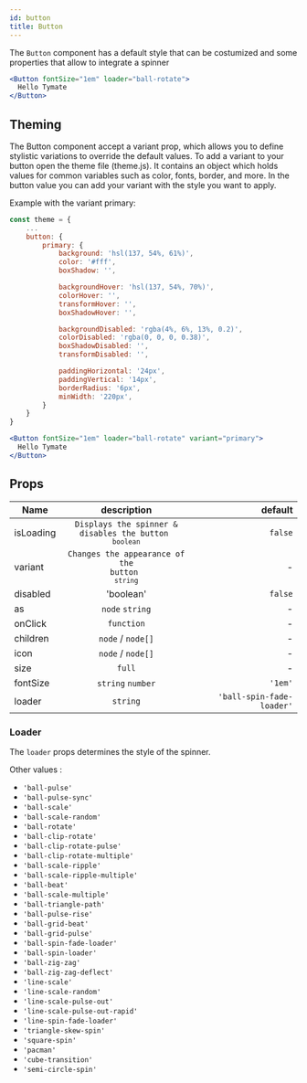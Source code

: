 ```yaml
---
id: button
title: Button
---
```


The `Button` component has a default style that can be costumized and some properties that allow to integrate a spinner

```jsx live
<Button fontSize="1em" loader="ball-rotate">
  Hello Tymate
</Button>
```

## Theming

The Button component accept a variant prop, which allows you to define stylistic variations to override the default values.
To add a variant to your button open the theme file (theme.js). It contains an object which holds values for common variables such as color, fonts, border, and more. In the button value you can add your variant with the style you want to apply.

Example with the variant primary:

```js title="theme.js"
const theme = {
    ...
    button: {
        primary: {
            background: 'hsl(137, 54%, 61%)',
            color: '#fff',
            boxShadow: '',

            backgroundHover: 'hsl(137, 54%, 70%)',
            colorHover: '',
            transformHover: '',
            boxShadowHover: '',

            backgroundDisabled: 'rgba(4%, 6%, 13%, 0.2)',
            colorDisabled: 'rgba(0, 0, 0, 0.38)',
            boxShadowDisabled: '',
            transformDisabled: '',

            paddingHorizontal: '24px',
            paddingVertical: '14px',
            borderRadius: '6px',
            minWidth: '220px',
        }
    }
}
```

```jsx live
<Button fontSize="1em" loader="ball-rotate" variant="primary">
  Hello Tymate
</Button>
```

## Props

| Name      |                              description                               |                   default |
| --------- | :--------------------------------------------------------------------: | ------------------------: |
| isLoading | <code>Displays the spinner & disables the button <br/>`boolean`</code> |                   `false` |
| variant   |    <code>Changes the appearance of the button <br/>`string`</code>     |                         - |
| disabled  |                               'boolean'                                |                   `false` |
| as        |                            `node` `string`                             |                         - |
| onClick   |                               `function`                               |                         - |
| children  |                           `node` / `node[]`                            |                         - |
| icon      |                           `node` / `node[]`                            |                         - |
| size      |                                 `full`                                 |                         - |
| fontSize  |                           `string` `number`                            |                   `'1em'` |
| loader    |                                `string`                                | `'ball-spin-fade-loader'` |

### Loader

The `loader` props determines the style of the spinner.

Other values :

- `'ball-pulse'`
- `'ball-pulse-sync'`
- `'ball-scale'`
- `'ball-scale-random'`
- `'ball-rotate'`
- `'ball-clip-rotate'`
- `'ball-clip-rotate-pulse'`
- `'ball-clip-rotate-multiple'`
- `'ball-scale-ripple'`
- `'ball-scale-ripple-multiple'`
- `'ball-beat'`
- `'ball-scale-multiple'`
- `'ball-triangle-path'`
- `'ball-pulse-rise'`
- `'ball-grid-beat'`
- `'ball-grid-pulse'`
- `'ball-spin-fade-loader'`
- `'ball-spin-loader'`
- `'ball-zig-zag'`
- `'ball-zig-zag-deflect'`
- `'line-scale'`
- `'line-scale-random'`
- `'line-scale-pulse-out'`
- `'line-scale-pulse-out-rapid'`
- `'line-spin-fade-loader'`
- `'triangle-skew-spin'`
- `'square-spin'`
- `'pacman'`
- `'cube-transition'`
- `'semi-circle-spin'`
